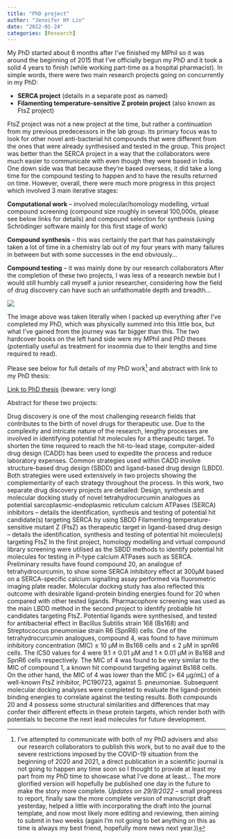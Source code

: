 ```yaml
---
title: "PhD project"
author: "Jennifer HY Lin"
date: "2022-01-24"
categories: [Research]
---
```


My PhD started about 6 months after I've finished my MPhil so it was around the beginning of 2015 that I've officially begun my PhD and it took a solid 4 years to finish (while working part-time as a hospital pharmacist). In simple words, there were two main research projects going on concurrently in my PhD:

-   **SERCA project** (details in a separate post as named)
-   **Filamenting temperature-sensitive Z protein project** (also known as FtsZ project)

FtsZ project was not a new project at the time, but rather a continuation from my previous predecessors in the lab group. Its primary focus was to look for other novel anti-bacterial hit compounds that were different from the ones that were already synthesised and tested in the group. This project was better than the SERCA project in a way that the collaborators were much easier to communicate with even though they were based in India. One down side was that because they're based overseas, it did take a long time for the compound testing to happen and to have the results returned on time. However, overall, there were much more progress in this project which involved 3 main iterative stages:

**Computational work** -- involved molecular/homology modelling, virtual compound screening (compound size roughly in several 100,000s, please see below links for details) and compound selection for synthesis (using Schrödinger software mainly for this first stage of work)

**Compound synthesis** -- this was certainly the part that has painstakingly taken a lot of time in a chemistry lab out of my four years with many failures in between but with some successes in the end obviously...

**Compound testing** -- it was mainly done by our research collaborators After the completion of these two projects, I was less of a research newbie but I would still humbly call myself a junior researcher, considering how the field of drug discovery can have such an unfathomable depth and breadth...

![](End%20of%20PhD.jpg)

The image above was taken literally when I packed up everything after I've completed my PhD, which was physically summed into this little box, but what I've gained from the journey was far bigger than this. The two hardcover books on the left hand side were my MPhil and PhD theses (potentially useful as treatment for insomnia due to their lengths and time required to read).

Please see below for full details of my PhD work[^1] and abstract with link to my PhD thesis:

[^1]: I've attempted to communicate with both of my PhD advisers and also our research collaborators to publish this work, but to no avail due to the severe restrictions imposed by the COVID-19 situation from the beginning of 2020 and 2021, a direct publication in a scientific journal is not going to happen any time soon so I thought to provide at least my part from my PhD time to showcase what I've done at least... The more glorified version will hopefully be published one day in the future to make the story more complete. *Updates on 29/9/2022* -- small progress to report, finally saw the more complete version of manuscript draft yesterday, helped a little with incorporating the draft into the journal template, and now most likely more editing and reviewing, then aiming to submit in two weeks (again I'm not going to bet anything on this as time is always my best friend, hopefully more news next year.))

[Link to PhD thesis](http://hdl.handle.net/2123/20236) (beware: very long)

Abstract for these two projects:

Drug discovery is one of the most challenging research fields that contributes to the birth of novel drugs for therapeutic use. Due to the complexity and intricate nature of the research, lengthy processes are involved in identifying potential hit molecules for a therapeutic target. To shorten the time required to reach the hit-to-lead stage, computer-aided drug design (CADD) has been used to expedite the process and reduce laboratory expenses. Common strategies used within CADD involve structure-based drug design (SBDD) and ligand-based drug design (LBDD). Both strategies were used extensively in two projects showing the complementarity of each strategy throughout the process. In this work, two separate drug discovery projects are detailed: Design, synthesis and molecular docking study of novel tetrahydrocurcumin analogues as potential sarcoplasmic-endoplasmic reticulum calcium ATPases (SERCA) inhibitors -- details the identification, synthesis and testing of potential hit candidate(s) targeting SERCA by using SBDD Filamenting temperature-sensitive mutant Z (FtsZ) as therapeutic target in ligand-based drug design -- details the identification, synthesis and testing of potential hit molecule(s) targeting FtsZ In the first project, homology modelling and virtual compound library screening were utilised as the SBDD methods to identify potential hit molecules for testing in P-type calcium ATPases such as SERCA. Preliminary results have found compound 20, an analogue of tetrahydrocurcumin, to show some SERCA inhibitory effect at 300µM based on a SERCA-specific calcium signalling assay performed via fluorometric imaging plate reader. Molecular docking study has also reflected this outcome with desirable ligand-protein binding energies found for 20 when compared with other tested ligands. Pharmacophore screening was used as the main LBDD method in the second project to identify probable hit candidates targeting FtsZ. Potential ligands were synthesised, and tested for antibacterial effect in Bacillus Subtilis strain 168 (Bs168) and Streptococcus pneumoniae strain R6 (SpnR6) cells. One of the tetrahydrocurcumin analogues, compound 4, was found to have minimum inhibitory concentration (MIC) ≤ 10 µM in Bs168 cells and ≤ 2 µM in spnR6 cells. The IC50 values for 4 were 9.1 ± 0.01 µM and 1 ± 0.01 µM in Bs168 and SpnR6 cells respectively. The MIC of 4 was found to be very similar to the MIC of compound 1, a known hit compound targeting against Bs168 cells. On the other hand, the MIC of 4 was lower than the MIC (\> 64 µg/mL) of a well-known FtsZ inhibitor, PC190723, against S. pneumoniae. Subsequent molecular docking analyses were completed to evaluate the ligand-protein binding energies to correlate against the testing results. Both compounds 20 and 4 possess some structural similarities and differences that may confer their different effects in these protein targets, which render both with potentials to become the next lead molecules for future development.
